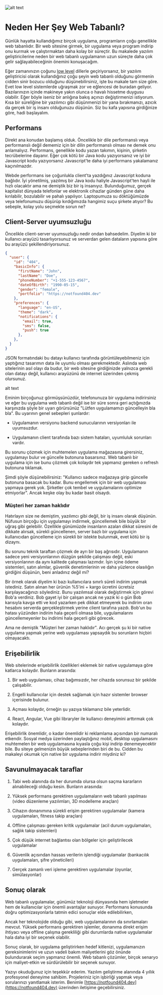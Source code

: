 ![alt text](/images/article/google.jpg)

# Neden Her Şey Web Tabanlı?

Günlük hayatta kullandığımız birçok uygulama, programların çoğu genellikle web tabanlıdır. Bir web sitesine girmek, bir uygulama veya program indirip onu kurmak ve çalıştırmaktan daha kolay bir süreçtir. Bu makalede yazılım geliştiricilerine neden bir web tabanlı uygulamanın uzun süreçte daha çok gelir sağlayabileceğinin önemini konuşacağım.

Eğer zamanınızın çoğunu [low level](https://en.wikipedia.org/wiki/Low-level_programming_language) dillerle geçiriyorsanız, bir yazılım geliştiricisi olarak kullandığınız çoğu şeyin web tabanlı olduğunu görmenin cidden sinir bozucu olduğunu düşünebilirsiniz, işte bu makale tam size göre. Evet low level sistemlerde uğraşmak zor ve eğlencesi de buradan geliyor. Bazılarınızın içinde makineye yakın olunca o havalı hissetme duygusu olabilir. Eğer böyle iseniz bir anlığına bakış açınızı değiştirmenizi istiyorum. Kısa bir süreliğine bir yazılımcı gibi düşünmenizi bir yana bırakmanızı, azıcık da gerçek bir iş insanı olduğunuzu düşünün. Siz bu kafa yapısına girdiğinize göre, hadi başlayalım.

## Performans

Direkt ana konudan başlamış olduk. Öncelikle bir dile performanslı veya performanslı değil dememiz için bir dilin performanslı olması ne demek onu anlamalıyız. Performans, genellikle kodu yazan takımın, kişinin, şirketin tecrübelerine dayanır. Eğer çok kötü bir Java kodu yazıyorsanız ve iyi bir Javascript kodu yazıyorsanız Javascript'te daha iyi performans yakalamanız kaçınılmazdır.

Webde performans ise çoğunlukla client'ta yazdığınız Javascript koduna bağlıdır. İyi yönetilmiş, yazılmış bir Java kodu haliyle Javascript'ten hayli ile hızlı olacaktır ama ne demiştik biz bir iş insanıyız. Bulunduğumuz, gerçek kapitalist dünyada telefonlar ve elektronik cihazlar günden güne daha kırılabilir, bozulabilir ve pahalı yapılıyor. Laptopumuza su döktüğümüzde veya telefonumuzu düşürüp kırdığımızda hangimiz suçu şirkete atıyor? Bu sebeple, kolay yolu seçmekte sorun ne?

## Client-Server uyumsuzluğu

Öncelikle client-server uyumsuzluğu nedir ondan bahsedelim. Diyelim ki bir kullanıcı arayüzü tasarlıyorsunuz ve serverdan gelen dataların yapısına göre bu arayüzü şekillendiriyorsunuz.

```json
{
  "user": {
    "id": "404",
    "basicInfo": {
      "firstName": "John",
      "lastName": "Doe",
      "phoneNumber": "+1-555-123-4567",
      "dateOfBirth": "1990-05-15",
      "gender": "female",
      "portfolio": "https://notfound404.dev"
    },
    "preferences": {
      "language": "en-US",
      "theme": "dark",
      "notifications": {
        "email": true,
        "sms": false,
        "push": true
      },
    },
  }
}
```

JSON formatındaki bu datayı kullanıcı tarafında görüntüleyebilmeniz için yaptığınız tasarımın data ile uyumlu olması gerekmektedir. Aslında web sitelerinin asıl olayı da budur, bir web sitesine girdiğinizde yalnızca gerekli olan datayı değil, kullanıcı arayüzünü de internet üzerinden çekmiş olursunuz.

alt text

Eminim birçoğunuz görmüşsünüzdür, telefonunuza bir uygulama indirirsiniz ve eğer bu uygulama web tabanlı değil ise bir süre sonra geri açtığınızda karşınızda şöyle bir uyarı görürsünüz "Lütfen uygulamamızı güncelleyin bla bla". Bu uyarının genel sebepleri şunlardır:

- Uygulamanın versiyonu backend sunucularının versiyonları ile uyumsuzdur.

- Uygulamanın client tarafında bazı sistem hataları, uyumluluk sorunları vardır.

Bu sorunu çözmek için muhtemelen uygulama mağazasına girersiniz, uygulamayı bulur ve güncelle butonuna basarsınız. Web tabanlı bir uygulama için ise bunu çözmek çok kolaydır tek yapmanız gereken o refresh butonuna tıklamak.

Şimdi şöyle düşünebilirsiniz: "Kullanıcı sadece mağazaya girip güncelle butonuna basacak bu kadar. Bunu engellemek için bir web uygulaması yapmaya gerek yok. Şirketler çok tembel ve uygulamalarını optimize etmiyorlar". Ancak keşke olay bu kadar basit olsaydı.

### Müşteri her zaman haklıdır

Hatırlayın size ne demiştim, yazılımcı gibi değil, bir iş insanı olarak düşünün. Nüfusun birçoğu için uygulamayı indirmek, güncellemek bile büyük bir uğraş gibi gelebilir. Özellikle günümüzde insanların azalan dikkat süresini de dikkate alırsak, sürekli güncellenen, server bazlı bir uygulama için kullanıcıdan güncelleme için sürekli bir istekte bulunmak, evet kötü bir iş dizaynı.

Bu sorunu teknik taraftan çözmek de ayrı bir baş ağrısıdır. Uygulamanın sadece yeni versiyonlarının düzgün şekilde çalışması değil, eski versiyonlarının da aynı kalitede çalışması lazımdır. İşin içine ödeme sistemleri, satın alımlar, güvenlik denetimlerinin ve daha yüzlerce olasılığın girdiğini düşünün, beni anladınız değil mi?

Bir örnek olarak diyelim ki bazı kullanıcılara sınırlı süreli indirim yapmak istediniz. Satın alınan her ürünün %5'ini + kargo ücretini ücretsiz karşılayacağınızı söylediniz. Bunu yazılımsal olarak değiştirmek için görevi Bob'a verdiniz. Bob gayet iyi bir çalışan ancak ne yazık ki o gün Bob karısıyla kavga etti ve kod yazarken pek dikkat etmeyerek bu indirim oran hesabını serverda gerçekleştirmek yerine client tarafına yazdı. Bob'un bu hatası yüzünden indirim hala geçerli olmasa bile, uygulamalarını güncellemeyenler bu indirimi hala geçerli gibi görecek.

Ama ne demiştik "Müşteri her zaman haklıdır". Acı gerçek şu ki bir native uygulama yapmak yerine web uygulaması yapsaydık bu sorunların hiçbiri olmayacaktı.

## Erişebilirlik

Web sitelerinde erişebilirlik özellikleri eklemek bir native uygulamaya göre katlarca kolaydır. Bunların arasında:

1. Bir web uygulaması, cihaz bağımsızdır, her cihazda sorunsuz bir şekilde çalışabilir.

2. Engelli kullanıcılar için destek sağlamak için hazır sistemler browser içerisinde bulunur.

3. Açması kolaydır, örneğin şu yazıya tıklamanız bile yeterlidir.

4. React, Angular, Vue gibi libraryler ile kullanıcı deneyimini arttırmak çok kolaydır.

Erişebilirlik önemlidir, o kadar önemlidir ki reklamlama açısından bir numaralı etkendir. Sosyal medya üzerinden paylaştığınız mobil, desktop uygulamasını muhtemelen bir web uygulamasına kıyasla çoğu kişi indirip denemeyecektir bile. Bu siteye gelmenizin büyük sebeplerinden biri de bu. Cidden bu makaleyi okumak için native bir uygulama indirir miydiniz ki?

## Savunulmayacak taraflar

1. Tabi web alanında da her durumda olursa olsun saçma kararların alınabileceği olduğu kesin. Bunların arasında:

2. Yüksek performans gerektiren uygulamaların web tabanlı yapılması (video düzenleme yazılımları, 3D modelleme araçları)

3. Cihazın donanımına sürekli erişim gerektiren uygulamalar (kamera uygulamaları, fitness takip araçları)

4. Offline çalışması gereken kritik uygulamalar (acil durum uygulamaları, sağlık takip sistemleri)

5. Çok düşük internet bağlantısı olan bölgeler için geliştirilecek uygulamalar

6. Güvenlik açısından hassas verilerin işlendiği uygulamalar (bankacılık uygulamaları, şifre yöneticileri)

7. Gerçek zamanlı veri işleme gerektiren uygulamalar (oyunlar, simülasyonlar)

## Sonuç olarak

Web tabanlı uygulamalar, günümüz teknoloji dünyasında hem işletmeler hem de kullanıcılar için önemli avantajlar sunuyor. Performans konusunda doğru optimizasyonlarla tatmin edici sonuçlar elde edilebilirken,

Ancak her teknolojide olduğu gibi, web uygulamalarının da sınırlamaları mevcut. Yüksek performans gerektiren işlemler, donanıma direkt erişim ihtiyacı veya offline çalışma gerekliliği gibi durumlarda native uygulamalar hala daha iyi bir seçenek olabilir.

Sonuç olarak, bir uygulama geliştirirken hedef kitlenizi, uygulamanızın gereksinimlerini ve uzun vadeli bakım maliyetlerini göz önünde bulundurarak seçim yapmanız önemli. Web tabanlı çözümler, birçok senaryo için maliyet-etkin ve sürdürülebilir bir seçenek sunuyor.

Yazıyı okuduğunuz için teşekkür ederim. Yazılım geliştirme alanında 4 yıllık profesyonel deneyime sahibim. Projeleriniz için işbirliği yapmak veya sorularınızı yanıtlamak isterim. Benimle [https://notfound404.dev](https://notfound404.dev) üzerinden iletişime geçebilirsiniz.